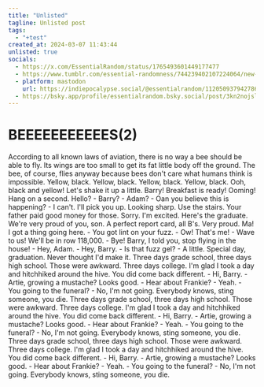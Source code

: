 ```yaml
---
title: "Unlisted"
tagline: Unlisted post
tags:
  - "+test"
created_at: 2024-03-07 11:43:44
unlisted: true
socials:
  - https://x.com/EssentialRandom/status/1765493601449177477
  - https://www.tumblr.com/essential-randomness/744239402107224064/new-article-april-1st-jokes-part-1-an-internet
  - platform: mastodon
    url: https://indiepocalypse.social/@essentialrandom/112050937942786185
  - https://bsky.app/profile/essentialrandom.bsky.social/post/3kn2nojsllc2n
---
```


# BEEEEEEEEEEES(2)

According to all known laws of aviation, there is no way a bee should be
able to fly. Its wings are too small to get its fat little body off the
ground. The bee, of course, flies anyway because bees don't care what humans
think is impossible. Yellow, black. Yellow, black. Yellow, black. Yellow,
black. Ooh, black and yellow! Let's shake it up a little. Barry! Breakfast
is ready! Ooming! Hang on a second. Hello? - Barry? - Adam? - Oan you
believe this is happening? - I can't. I'll pick you up. Looking sharp. Use
the stairs. Your father paid good money for those. Sorry. I'm excited.
Here's the graduate. We're very proud of you, son. A perfect report card,
all B's. Very proud. Ma! I got a thing going here. - You got lint on your
fuzz. - Ow! That's me! - Wave to us! We'll be in row 118,000. - Bye! Barry,
I told you, stop flying in the house! - Hey, Adam. - Hey, Barry. - Is that
fuzz gel? - A little. Special day, graduation. Never thought I'd make it.
Three days grade school, three days high school. Those were awkward. Three
days college. I'm glad I took a day and hitchhiked around the hive. You did
come back different. - Hi, Barry. - Artie, growing a mustache? Looks good. -
Hear about Frankie? - Yeah. - You going to the funeral? - No, I'm not going.
Everybody knows, sting someone, you die. Three days grade school, three days
high school. Those were awkward. Three days college. I'm glad I took a day
and hitchhiked around the hive. You did come back different. - Hi, Barry. -
Artie, growing a mustache? Looks good. - Hear about Frankie? - Yeah. - You
going to the funeral? - No, I'm not going. Everybody knows, sting someone,
you die. Three days grade school, three days high school. Those were
awkward. Three days college. I'm glad I took a day and hitchhiked around the
hive. You did come back different. - Hi, Barry. - Artie, growing a mustache?
Looks good. - Hear about Frankie? - Yeah. - You going to the funeral? - No,
I'm not going. Everybody knows, sting someone, you die.
